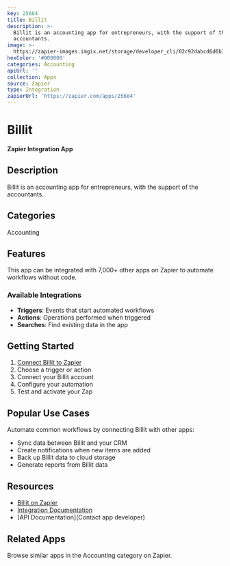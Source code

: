 ```yaml
---
key: 25684
title: Billit
description: >-
  Billit is an accounting app for entrepreneurs, with the support of the
  accountants.
image: >-
  https://zapier-images.imgix.net/storage/developer_cli/02c92dabcd6d6b7ea27633a4cd528dfc_2.png?auto=format%2Ccompress&ixlib=python-3.0.0&q=50
hexColor: '#000000'
categories: Accounting
apiUrl: ''
collection: Apps
source: zapier
type: Integration
zapierUrl: 'https://zapier.com/apps/25684'
---
```

# Billit

**Zapier Integration App**

## Description

Billit is an accounting app for entrepreneurs, with the support of the accountants.

## Categories

Accounting

## Features

This app can be integrated with 7,000+ other apps on Zapier to automate workflows without code.

### Available Integrations

- **Triggers**: Events that start automated workflows
- **Actions**: Operations performed when triggered
- **Searches**: Find existing data in the app

## Getting Started

1. [Connect Billit to Zapier](https://zapier.com/apps/25684)
2. Choose a trigger or action
3. Connect your Billit account
4. Configure your automation
5. Test and activate your Zap

## Popular Use Cases

Automate common workflows by connecting Billit with other apps:

- Sync data between Billit and your CRM
- Create notifications when new items are added
- Back up Billit data to cloud storage
- Generate reports from Billit data

## Resources

- [Billit on Zapier](https://zapier.com/apps/25684)
- [Integration Documentation](https://zapier.com/apps/25684/integrations)
- [API Documentation](Contact app developer)

## Related Apps

Browse similar apps in the Accounting category on Zapier.
